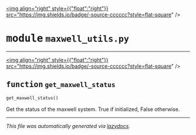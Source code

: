 <!-- markdownlint-disable -->

<a href="https://github.com/braingeneers/brainloop/blob/main/brainloop/core/maxwell/maxwell_utils.py#L0"><img align="right" style={{"float":"right"}} src="https://img.shields.io/badge/-source-cccccc?style=flat-square" /></a>

# <kbd>module</kbd> `maxwell_utils.py`





---

<a href="https://github.com/braingeneers/brainloop/blob/main/brainloop/core/maxwell/maxwell_utils.py#L8"><img align="right" style={{"float":"right"}} src="https://img.shields.io/badge/-source-cccccc?style=flat-square" /></a>

## <kbd>function</kbd> `get_maxwell_status`

```python
get_maxwell_status()
```

Get the status of the maxwell system. True if initialized, False otherwise. 




---

_This file was automatically generated via [lazydocs](https://github.com/ml-tooling/lazydocs)._
